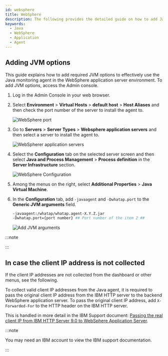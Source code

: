 ```yaml
---
id: websphere
title: WebSphere
description: The following provides the detailed guide on how to add Java Virtual Machine (JVM) options to integrate the WhaTap monitoring solution into WebSphere applications. Through this document, users can learn step by step how to apply the required JVM settings to monitor the performance and availability of WebSphere applications after installing the Java agent. It includes the configuration of essential JVM options during agent installation, optimal configuration for smooth integration with WebSphere, and histogram query.
keywords:
  - Java
  - WebSphere
  - Application
  - Agent
---
```


## Adding JVM options

This guide explains how to add required JVM options to effectively use the Java monitoring agent in the WebSphere application server environment. To add JVM options, access the Admin console.

1. Log in the Admin Console in your web browser.

2. Select **Environment** > **Virtual Hosts** > **default host** > **Host Aliases** and then check the port number of the server to install the agent to.

   ![WebSphere port](https://img.whatap.io/media/agent_java/install/330.png)

3. Go to **Servers** > **Server Types** > **Websphere application servers** and then select a server to install the agent to.

   ![WebSpherer application servers](https://img.whatap.io/media/agent_java/install/300.png)

4. Select the **Configuration** tab on the selected server screen and then select **Java and Process Management** > **Process definition** in the **Server Infrastructure** section.

   ![WebSphere Configuration](https://img.whatap.io/media/agent_java/install/310.png)

5. Among the menus on the right, select **Additional Properties** > **Java Virtual Machine**.

6. In the **Configuration** tab, add `-javaagent` and `-Dwhatap.port` to the **Generic JVM arguments** field.

   ```bash
   -javaagent:/whatap/whatap.agent-X.Y.Z.jar 
   -Dwhatap.port={port number} ## Port number of the item 2 ##
   ```

   ![Add JVM arguments](https://img.whatap.io/media/agent_java/install/340.png)

:::note


<Java17 />

:::


<Setheapmemory />

## In case the client IP address is not collected

If the client IP addresses are not collected from the dashboard or other menus, see the following. 

To collect valid client IP addresses from the Java agent, it is required to pass the original client IP address from the IBM HTTP server to the backend WebSphere application server. To pass the original client IP address, add `X-Forwarded-For` to the HTTP header on the IBM HTTP server. 

This is handled in more detail in the IBM Support document: [Passing the real client IP from IBM HTTP Server 9.0 to WebSphere Application Server](https://www.ibm.com/support/pages/passing-real-client-ip-ibm-http-server-90-websphere-application-server).

:::note

You may need an IBM account to view the IBM support documentation.

:::


<Nextstep />
